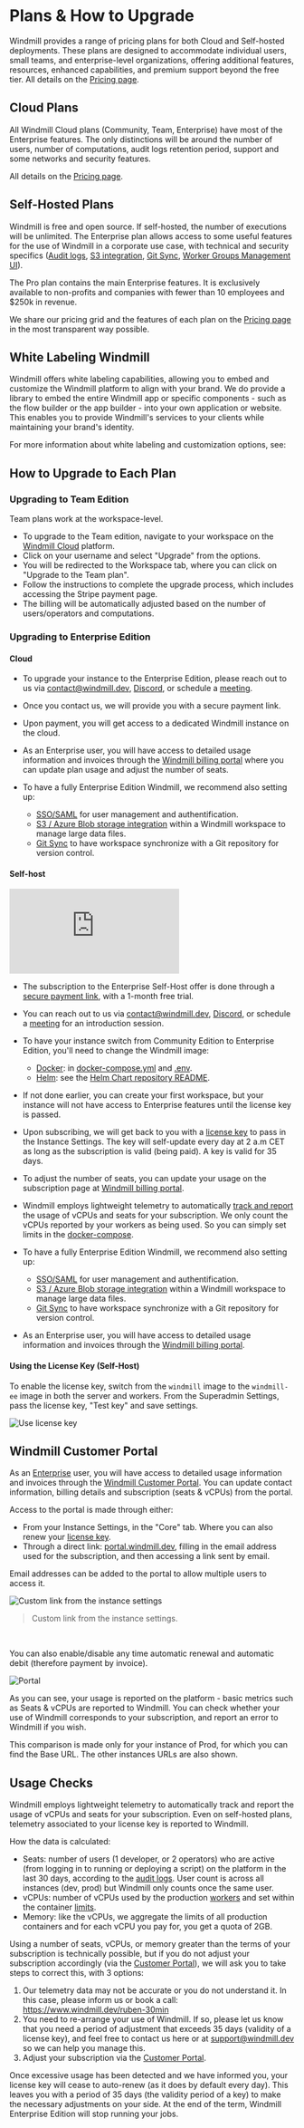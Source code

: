 
# Plans & How to Upgrade

Windmill provides a range of pricing plans for both Cloud and Self-hosted deployments. These plans are designed to accommodate individual users, small teams, and enterprise-level organizations, offering additional features, resources, enhanced capabilities, and premium support beyond the free tier. All details on the [Pricing page](/pricing).

<div className="grid grid-cols-2 gap-6 mb-4">
	<DocCard
		title="Pricing page"
		description="Explore our plans and estimate a cost."
		href="/pricing"
	/>
</div>

## Cloud Plans

All Windmill Cloud plans (Community, Team, Enterprise) have most of the Enterprise features.
The only distinctions will be around the number of users, number of computations, audit logs retention period, support and some networks and security features.

All details on the [Pricing page](/pricing).

<div className="grid grid-cols-2 gap-6 mb-4">
	<DocCard
		title="Upgrading to Team Edition"
		description="Team plans work at the workspace-level."
		href="#upgrading-to-team-edition"
	/>
	<DocCard
		title="Upgrading to Enterprise - Cloud"
		description="Upgrade for dedicated support, guidance and infrastructure."
		href="#cloud"
	/>
</div>

## Self-Hosted Plans

Windmill is free and open source. If self-hosted, the number of executions will be unlimited. The Enterprise plan allows access to some useful features for the use of Windmill in a corporate use case, with technical and security specifics ([Audit logs](../../core_concepts/14_audit_logs/index.mdx), [S3 integration](/blog/launch-week-1/data-pipeline-orchestrator), [Git Sync](../../advanced/11_git_sync/index.mdx), [Worker Groups Management UI](../../core_concepts/9_worker_groups/index.mdx)).

The Pro plan contains the main Enterprise features. It is exclusively available to non-profits and companies with fewer than 10 employees and $250k in revenue.

We share our pricing grid and the features of each plan on the [Pricing page](/pricing) in the most transparent way possible.

<div className="grid grid-cols-2 gap-6 mb-4">
	<DocCard
		title="Upgrading to Enterprise- Self-Host"
		description="Turn your instance into an Enterprise Edition with a license key."
		href="#self-host"
	/>
</div>

## White Labeling Windmill

Windmill offers white labeling capabilities, allowing you to embed and customize the Windmill platform to align with your brand. We do provide a library to embed the entire Windmill app or specific components - such as the flow builder or the app builder - into your own application or website. This enables you to provide Windmill's services to your clients while maintaining your brand's identity.

For more information about white labeling and customization options, see:

<div className="grid grid-cols-2 gap-6 mb-4">
	<DocCard
		title="White Labeling Windmill"
		description="Windmill offers white labeling capabilities, allowing you to embed and customize the Windmill platform to align with your brand."
		href="/docs/misc/white_labelling"
	/>
</div>

## How to Upgrade to Each Plan

### Upgrading to Team Edition

Team plans work at the workspace-level.

- To upgrade to the Team edition, navigate to your workspace on the <a href="https://app.windmill.dev/" rel="nofollow">Windmill Cloud</a> platform.
- Click on your username and select "Upgrade" from the options.
- You will be redirected to the Workspace tab, where you can click on "Upgrade to the Team plan".
- Follow the instructions to complete the upgrade process, which includes accessing the Stripe payment page.
- The billing will be automatically adjusted based on the number of users/operators and computations.

### Upgrading to Enterprise Edition

#### Cloud

- To upgrade your instance to the Enterprise Edition, please reach out to us via contact@windmill.dev, [Discord](https://discord.com/invite/V7PM2YHsPB), or schedule a [meeting](https://www.windmill.dev/book-demo).
- Once you contact us, we will provide you with a secure payment link.
- Upon payment, you will get access to a dedicated Windmill instance on the cloud.

- As an Enterprise user, you will have access to detailed usage information and invoices through the [Windmill billing portal](#windmill-customer-portal) where you can update plan usage and adjust the number of seats.

- To have a fully Enterprise Edition Windmill, we recommend also setting up:
	- [SSO/SAML](../2_setup_oauth/index.mdx) for user management and authentification.
	- [S3 / Azure Blob storage integration](../../core_concepts/11_persistent_storage/large_data_files.mdx) within a Windmill workspace to manage large data files.
	- [Git Sync](../../advanced/11_git_sync/index.mdx) to have workspace synchronize with a Git repository for version control.

#### Self-host

<iframe
	style={{ aspectRatio: '16/9' }}
	src="https://www.youtube.com/embed/YAoLXwayjT8"
	title="YouTube video player"
	frameBorder="0"
	allow="accelerometer; autoplay; clipboard-write; encrypted-media; gyroscope; picture-in-picture; web-share"
	allowFullScreen
	className="border-2 rounded-lg object-cover w-full dark:border-gray-800"
></iframe>

<br />

- The subscription to the Enterprise Self-Host offer is done through a [secure payment link](https://billing.windmill.dev/b/8wMaFS51Y0Bl2VacMT), with a 1-month free trial.
- You can reach out to us via contact@windmill.dev, [Discord](https://discord.com/invite/V7PM2YHsPB), or schedule a [meeting](https://www.windmill.dev/book-demo) for an introduction session.

- To have your instance switch from Community Edition to Enterprise Edition, you'll need to change the Windmill image:
  - [Docker](../../advanced/1_self_host/index.mdx#docker): in [docker-compose.yml](https://raw.githubusercontent.com/windmill-labs/windmill/main/docker-compose.yml) and [.env](https://raw.githubusercontent.com/windmill-labs/windmill/main/.env).
  - [Helm](../../advanced/1_self_host/index.mdx#enterprise-deployment-with-helm): see the [Helm Chart repository README](https://github.com/windmill-labs/windmill-helm-charts).

- If not done earlier, you can create your first workspace, but your instance will not have access to Enterprise features until the license key is passed.
- Upon subscribing, we will get back to you with a [license key](#using-the-license-key-self-host) to pass in the Instance Settings. The key will self-update every day at 2 a.m CET as long as the subscription is valid (being paid). A key is valid for 35 days.

- To adjust the number of seats, you can update your usage on the subscription page at [Windmill billing portal](#windmill-customer-portal).
- Windmill employs lightweight telemetry to automatically [track and report](#usage-checks) the usage of vCPUs and seats for your subscription. We only count the vCPUs reported by your workers as being used. So you can simply set limits in the [docker-compose](https://github.com/windmill-labs/windmill/blob/main/docker-compose.yml).

- To have a fully Enterprise Edition Windmill, we recommend also setting up:
	- [SSO/SAML](../2_setup_oauth/index.mdx) for user management and authentification.
	- [S3 / Azure Blob storage integration](../../core_concepts/11_persistent_storage/large_data_files.mdx) within a Windmill workspace to manage large data files.
	- [Git Sync](../../advanced/11_git_sync/index.mdx) to have workspace synchronize with a Git repository for version control.

- As an Enterprise user, you will have access to detailed usage information and invoices through the [Windmill billing portal](#windmill-customer-portal).

<div className="grid grid-cols-2 gap-6 mb-4">
	<DocCard
		title="Self Host Windmill"
		description="Self host Windmill in 2 minutes."
		href="/docs/advanced/self_host/"
	/>
</div>

#### Using the License Key (Self-Host)

To enable the license key, switch from the `windmill` image to the `windmill-ee` image in both the server and workers. From the Superadmin Settings, pass the license key, "Test key" and save settings.

![Use license key](./add_license_key.png 'Use license key')

## Windmill Customer Portal

As an [Enterprise](/pricing) user, you will have access to detailed usage information and invoices through the [Windmill Customer Portal](https://portal.windmill.dev/). You can update contact information, billing details and subscription (seats & vCPUs) from the portal.

Access to the portal is made through either:
- From your Instance Settings, in the "Core" tab. Where you can also renew your [license key](#self-host).
- Through a direct link: [portal.windmill.dev](https://portal.windmill.dev/), filling in the email address used for the subscription, and then accessing a link sent by email.

Email addresses can be added to the portal to allow multiple users to access it.

![Custom link from the instance settings](./portal_link_instance.png 'Custom link from the instance settings')

> Custom link from the instance settings.

<br/>

You can also enable/disable any time automatic renewal and automatic debit (therefore payment by invoice).

![Portal](./portal.png 'Portal')

As you can see, your usage is reported on the platform - basic metrics such as Seats & vCPUs are reported to Windmill. You can check whether your use of Windmill corresponds to your subscription, and report an error to Windmill if you wish.

This comparison is made only for your instance of Prod, for which you can find the Base URL. The other instances URLs are also shown.

<div className="grid grid-cols-2 gap-6 mb-4">
	<DocCard
		title="Windmill Customer Portal"
		description="Access detailed usage information and invoices."
		href="https://portal.windmill.dev/"
	/>
</div>

## Usage Checks

Windmill employs lightweight telemetry to automatically track and report the usage of vCPUs and seats for your subscription. Even on self-hosted plans, telemetry associated to your license key is reported to Windmill.

How the data is calculated:
- Seats: number of users (1 developer, or 2 operators) who are active (from logging in to running or deploying a script) on the platform in the last 30 days, according to the [audit logs](../../core_concepts/14_audit_logs/index.mdx). User count is across all instances (dev, prod) but Windmill only counts once the same user.
- vCPUs: number of vCPUs used by the production [workers](../../core_concepts/9_worker_groups/index.mdx) and set within the container [limits](../../core_concepts/9_worker_groups/index.mdx#workers-and-vcpus).
- Memory: like the vCPUs, we aggregate the limits of all production containers and for each vCPU you pay for, you get a quota of 2GB.

Using a number of seats, vCPUs, or memory greater than the terms of your subscription is technically possible, but if you do not adjust your subscription accordingly (via the [Customer Portal](#windmill-customer-portal)), we will ask you to take steps to correct this, with 3 options:
1. Our telemetry data may not be accurate or you do not understand it. In this case, please inform us or book a call: https://www.windmill.dev/ruben-30min
2. You need to re-arrange your use of Windmill. If so, please let us know that you need a period of adjustment that exceeds 35 days (validity of a license key), and feel free to contact us here or at support@windmill.dev so we can help you manage this.
3. Adjust your subscription via the [Customer Portal](#windmill-customer-portal).

Once excessive usage has been detected and we have informed you, your license key will cease to auto-renew (as it does by default every day). This leaves you with a period of 35 days (the validity period of a key) to make the necessary adjustments on your side. At the end of the term, Windmill Enterprise Edition will stop running your jobs.